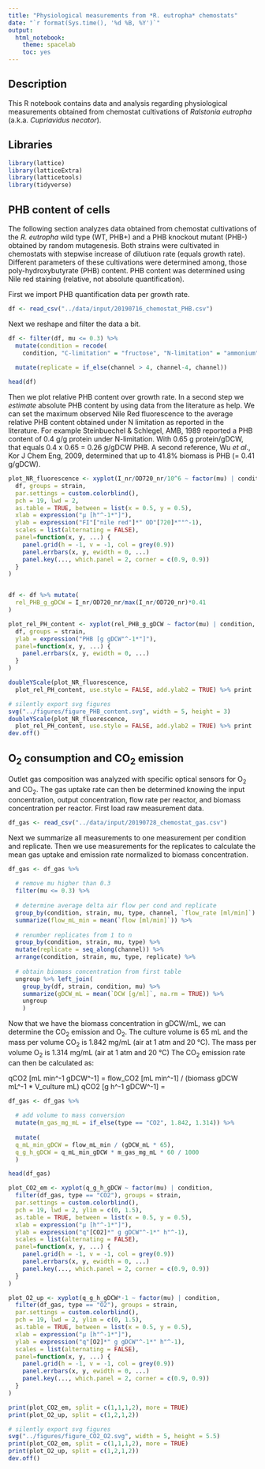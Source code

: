 ```yaml
---
title: "Physiological measurements from *R. eutropha* chemostats"
date: "`r format(Sys.time(), '%d %B, %Y')`"
output:
  html_notebook: 
    theme: spacelab
    toc: yes
---
```


## Description

This R notebook contains data and analysis regarding physiological measurements obtained from chemostat cultivations of *Ralstonia eutropha* (a.k.a. *Cupriavidus necator*).

## Libraries

```r
library(lattice)
library(latticeExtra)
library(latticetools)
library(tidyverse)
```


## PHB content of cells

The following section analyzes data obtained from chemostat cultivations of the *R. eutropha* wild type (WT, PHB+) and a PHB knockout mutant (PHB-) obtained by random mutagenesis. Both strains were cultivated in chemostats with stepwise increase of dilutiuon rate (equals growth rate). Different parameters of these cultivations were determined among, those poly-hydroxybutyrate (PHB) content. PHB content was determined using Nile red staining (relative, not absolute quantification).

First we import PHB quantification data per growth rate.

```r
df <- read_csv("../data/input/20190716_chemostat_PHB.csv")
```

Next we reshape and filter the data a bit.

```r
df <- filter(df, mu <= 0.3) %>%
  mutate(condition = recode(
    condition, "C-limitation" = "fructose", "N-limitation" = "ammonium")) %>%
  
  mutate(replicate = if_else(channel > 4, channel-4, channel))

head(df)
```

Then we plot relative PHB content over growth rate. In a second step we *estimate* absolute PHB content by using data from the literature as help. We can set the maximum observed Nile Red fluorescence to the average relative PHB content obtained under N limitation as reported in the literature. For example Steinbuechel & Schlegel, AMB, 1989 reported a PHB content of 0.4 g/g protein under N-limitation. With 0.65 g protein/gDCW, that equals 0.4 x 0.65 = 0.26 g/gDCW PHB. A second reference, Wu *et al*., Kor J Chem Eng, 2009, determined that up to 41.8% biomass is PHB (= 0.41 g/gDCW).

```r
plot_NR_fluorescence <- xyplot(I_nr/OD720_nr/10^6 ~ factor(mu) | condition,
  df, groups = strain,
  par.settings = custom.colorblind(), 
  pch = 19, lwd = 2,
  as.table = TRUE, between = list(x = 0.5, y = 0.5),
  xlab = expression("µ [h"^-1*"]"), 
  ylab = expression("FI"["nile red"]*" OD"[720]*""^-1),
  scales = list(alternating = FALSE),
  panel=function(x, y, ...) {
    panel.grid(h = -1, v = -1, col = grey(0.9))
    panel.errbars(x, y, ewidth = 0, ...)
    panel.key(..., which.panel = 2, corner = c(0.9, 0.9))
  }
)


df <- df %>% mutate(
  rel_PHB_g_gDCW = I_nr/OD720_nr/max(I_nr/OD720_nr)*0.41
)

plot_rel_PH_content <- xyplot(rel_PHB_g_gDCW ~ factor(mu) | condition,
  df, groups = strain,
  ylab = expression("PHB [g gDCW"^-1*"]"),
  panel=function(x, y, ...) {
    panel.errbars(x, y, ewidth = 0, ...)
  }
)

doubleYScale(plot_NR_fluorescence,
  plot_rel_PH_content, use.style = FALSE, add.ylab2 = TRUE) %>% print
```

```r
# silently export svg figures
svg("../figures/figure_PHB_content.svg", width = 5, height = 3)
doubleYScale(plot_NR_fluorescence,
  plot_rel_PH_content, use.style = FALSE, add.ylab2 = TRUE) %>% print
dev.off()
```

## O<sub>2</sub> consumption and CO<sub>2</sub> emission

Outlet gas composition was analyzed with specific optical sensors for O<sub>2</sub> and CO<sub>2</sub>.
The gas uptake rate can then be determined knowing the input concentration, output concentration, flow rate per reactor, and biomass concentration per reactor. First load raw measurement data.

```r
df_gas <- read_csv("../data/input/20190728_chemostat_gas.csv")
```

Next we summarize all measurements to one measurement per condition and replicate. Then we use measurements for the replicates to calculate the mean gas uptake and emission rate normalized to biomass concentration.

```r
df_gas <- df_gas %>%
  
  # remove mu higher than 0.3
  filter(mu <= 0.3) %>%
  
  # determine average delta air flow per cond and replicate
  group_by(condition, strain, mu, type, channel, `flow_rate [ml/min]`) %>%
  summarize(flow_mL_min = mean(`flow [ml/min]`)) %>%
  
  # renumber replicates from 1 to n
  group_by(condition, strain, mu, type) %>%
  mutate(replicate = seq_along(channel)) %>%
  arrange(condition, strain, mu, type, replicate) %>%
  
  # obtain biomass concentration from first table
  ungroup %>% left_join(
    group_by(df, strain, condition, mu) %>%
    summarize(gDCW_mL = mean(`DCW [g/ml]`, na.rm = TRUE)) %>% 
    ungroup
    )
```

Now that we have the biomass concentration in gDCW/mL, we can determine the CO<sub>2</sub> emission and O<sub>2</sub>. The culture volume is 65 mL and the mass per volume CO<sub>2</sub> is 1.842 mg/mL (air at 1 atm and 20 °C). The mass per volume O<sub>2</sub> is 1.314 mg/mL (air at 1 atm and 20 °C)
The CO<sub>2</sub> emission rate can then be calculated as:

qCO2 [mL min^-1 gDCW^-1] = flow_CO2 [mL min^-1] / (biomass gDCW mL^-1 * V_culture mL)
qCO2 [g h^-1 gDCW^-1] = 


```r
df_gas <- df_gas %>% 
  
  # add volume to mass conversion
  mutate(m_gas_mg_mL = if_else(type == "CO2", 1.842, 1.314)) %>%
  
  mutate(
  q_mL_min_gDCW = flow_mL_min / (gDCW_mL * 65),
  q_g_h_gDCW = q_mL_min_gDCW * m_gas_mg_mL * 60 / 1000
  )

head(df_gas)
```



```r
plot_CO2_em <- xyplot(q_g_h_gDCW ~ factor(mu) | condition,
  filter(df_gas, type == "CO2"), groups = strain,
  par.settings = custom.colorblind(), 
  pch = 19, lwd = 2, ylim = c(0, 1.5),
  as.table = TRUE, between = list(x = 0.5, y = 0.5),
  xlab = expression("µ [h"^-1*"]"), 
  ylab = expression("q"[CO2]*" g gDCW"^-1*" h"^-1),
  scales = list(alternating = FALSE),
  panel=function(x, y, ...) {
    panel.grid(h = -1, v = -1, col = grey(0.9))
    panel.errbars(x, y, ewidth = 0, ...)
    panel.key(..., which.panel = 2, corner = c(0.9, 0.9))
  }
)

plot_O2_up <- xyplot(q_g_h_gDCW*-1 ~ factor(mu) | condition,
  filter(df_gas, type == "O2"), groups = strain,
  par.settings = custom.colorblind(), 
  pch = 19, lwd = 2, ylim = c(0, 1.5),
  as.table = TRUE, between = list(x = 0.5, y = 0.5),
  xlab = expression("µ [h"^-1*"]"), 
  ylab = expression("q"[O2]*" g gDCW"^-1*" h"^-1),
  scales = list(alternating = FALSE),
  panel=function(x, y, ...) {
    panel.grid(h = -1, v = -1, col = grey(0.9))
    panel.errbars(x, y, ewidth = 0, ...)
    panel.key(..., which.panel = 2, corner = c(0.9, 0.9))
  }
)

print(plot_CO2_em, split = c(1,1,1,2), more = TRUE)
print(plot_O2_up, split = c(1,2,1,2))
```
```r
# silently export svg figures
svg("../figures/figure_CO2_O2.svg", width = 5, height = 5.5)
print(plot_CO2_em, split = c(1,1,1,2), more = TRUE)
print(plot_O2_up, split = c(1,2,1,2))
dev.off()
```





